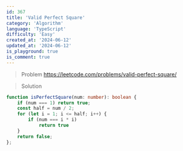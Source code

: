 ```yaml
---
id: 367
title: 'Valid Perfect Square'
category: 'Algorithm'
language: 'TypeScript'
difficulty: 'Easy'
created_at: '2024-06-12'
updated_at: '2024-06-12'
is_playground: true
is_comment: true
---
```


> Problem
https://leetcode.com/problems/valid-perfect-square/

> Solution

``` typescript
function isPerfectSquare(num: number): boolean {
    if (num === 1) return true;
    const half = num / 2;
    for (let i = 1; i <= half; i++) {
        if (num === i * i)
            return true
    }
    return false;
};
```
